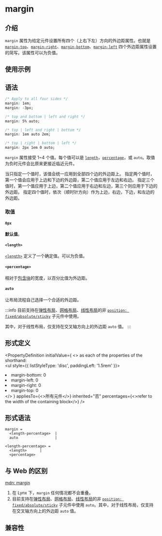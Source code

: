 # margin

## 介绍

`margin` 属性为给定元件设置所有四个（上右下左）方向的外边距属性。也就是 [`margin-top`](./margin-top.mdx)、[`margin-right`](./margin-right.mdx)、[`margin-bottom`](./margin-bottom.mdx)、[`margin-left`](./margin-left.mdx) 四个外边距属性设置的简写。该属性可以为负值。

## 使用示例


<Go
  example="css-api"
  defaultFile="src/margin/App.tsx"
  img="https://lf-lynx.tiktok-cdns.com/obj/lynx-artifacts-oss-sg/lynx-website/assets/doc/css/margin.jpg"
  entry="src/margin"
  defaultEntryFile="dist/margin.lynx.bundle"
/>

## 语法

```css
/* Apply to all four sides */
margin: 1em;
margin: -3px;

/* top and bottom | left and right */
margin: 5% auto;

/* top | left and right | bottom */
margin: 1em auto 2em;

/* top | right | bottom | left */
margin: 2px 1em 0 auto;
```

`margin` 属性接受 1~4 个值。每个值可以是 [`length`](/api/css/data-type/length.mdx)，[`percentage`](/api/css/data-type/percentage.mdx)，或 `auto`。取值为负时元件会比原来更接近临近元件。

当只指定一个值时，该值会统一应用到全部四个边的外边距上。
指定两个值时，第一个值会应用于上边和下边的外边距，第二个值应用于左边和右边。
指定三个值时，第一个值应用于上边，第二个值应用于右边和左边，第三个则应用于下边的外边距。
指定四个值时，依次（顺时针方向）作为上边，右边，下边，和左边的外边距。

### 取值

#### `0px`

**默认值**。

#### `<length>`

[`<length>`](/api/css/data-type/length.mdx) 定义了一个确定值。可以为负值。

#### `<percentage>`

相对于[包含块](https://developer.mozilla.org/zh-CN/docs/Web/CSS/Containing_block)的宽度，以百分比值为外边距。

#### `auto`

让布局流程自己选择一个合适的外边距。

:::info
目前支持在[弹性布局](https://developer.mozilla.org/zh/docs/Web/CSS/CSS_flexible_box_layout)、[网格布局](https://developer.mozilla.org/zh/docs/Web/CSS/CSS_grid_layout)、[线性布局](/guide/ui/layout/linear-layout.mdx)的非 [`position: fixed/absolute/sticky`](./position) 子元件中使用。

其中，对于线性布局，仅支持在交叉轴方向上的外边距 `auto` 值。
:::

## 形式定义


<PropertyDefinition
  initialValue={
    <>
      as each of the properties of the shorthand: <br />
      <ul style={{ listStyleType: 'disc', paddingLeft: '1.5rem' }}>
        <li>margin-bottom: 0</li>
        <li>margin-left: 0</li>
        <li>margin-right: 0</li>
        <li>margin-top: 0</li>
      </ul>
    </>
  }
  appliesTo={<>所有元件</>}
  inherited="否"
  percentages={<>refer to the width of the containing block</>}
/>

## 形式语法

```
margin =
  <length-percentage>  |
  auto                 |

<length-percentage> =
  <length>      |
  <percentage>
```

## 与 Web 的区别

[mdn: margin](https://developer.mozilla.org/zh-CN/docs/Web/CSS/margin)

1. 在 Lynx 下，`margin` 任何情况都不会重叠。
2. 目前支持在[弹性布局](https://developer.mozilla.org/zh/docs/Web/CSS/CSS_flexible_box_layout)、[网格布局](https://developer.mozilla.org/zh/docs/Web/CSS/CSS_grid_layout)、[线性布局](/guide/ui/layout/linear-layout.mdx)的非 [`position: fixed/absolute/sticky`](./position) 子元件中使用 `auto`。其中，对于线性布局，仅支持在交叉轴方向上的外边距 `auto` 值。

## 兼容性


<LegacyCompatTable metadata="css/properties/margin" />
